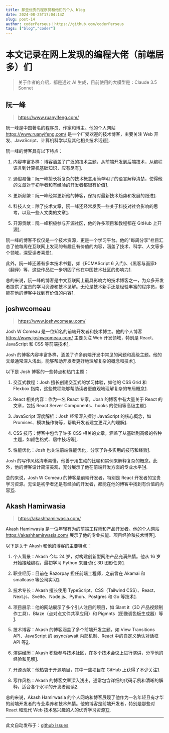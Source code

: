 ```yaml
---
title: 那些优秀的程序员和他们的个人 blog
date: 2024-08-25T17:04:14Z
slug: post-14
author: coderPerseus：https://github.com/coderPerseus
tags: ["blog","coder"]
---
```


# 本文记录在网上发现的编程大佬（前端居多）们

> 关于作者的介绍，都是通过 AI 生成，目前使用的大模型是：Claude 3.5 Sonnet

## 阮一峰

> https://www.ruanyifeng.com/

阮一峰是中国著名的程序员、作家和博主。他的个人网站 https://www.ruanyifeng.com/ 是一个广受欢迎的技术博客，主要关注 Web 开发、JavaScript、计算机科学以及其他相关技术话题[1](https://www.ruanyifeng.com/blog/).

阮一峰的博客具有以下特点：

1. 内容丰富多样：博客涵盖了广泛的技术主题，从前端开发到后端技术，从编程语言到计算机基础知识，应有尽有[1](https://www.ruanyifeng.com/blog/).

2. 通俗易懂：阮一峰擅长将复杂的技术概念用简单明了的语言解释清楚，使得他的文章对于初学者和有经验的开发者都很有价值[1](https://www.ruanyifeng.com/blog/).

3. 更新频繁：阮一峰经常更新他的博客，保持对最新技术趋势和发展的跟进[1](https://www.ruanyifeng.com/blog/).

4. 科技人文：除了技术文章，阮一峰还经常发表一些关于科技对社会影响的思考，以及一些人文类的文章[1](https://www.ruanyifeng.com/blog/).

5. 开源贡献：阮一峰积极参与开源社区，他的许多项目和教程都在 GitHub 上开源[1](https://www.ruanyifeng.com/blog/).

阮一峰的博客不仅仅是一个技术资源，更是一个学习平台。他的"每周分享"栏目汇总了他每周在互联网上发现的有趣且有价值的内容，涵盖了技术、科学、人文等多个领域，深受读者喜爱[1](https://www.ruanyifeng.com/blog/).

此外，阮一峰还著有多本技术书籍，如《ECMAScript 6 入门》、《黑客与画家》（翻译）等，这些作品进一步巩固了他在中国技术社区的影响力[1](https://www.ruanyifeng.com/blog/).

总的来说，阮一峰的博客是中文互联网上最具影响力的技术博客之一，为众多开发者提供了宝贵的学习资源和技术见解。无论是技术新手还是经验丰富的程序员，都能在他的博客中找到有价值的内容[1](https://www.ruanyifeng.com/blog/).

## joshwcomeau

> https://www.joshwcomeau.com/
 
Josh W Comeau 是一位知名的前端开发者和技术博主。他的个人博客 https://www.joshwcomeau.com/ 主要关注 Web 开发领域，特别是 React、JavaScript 和 CSS 等前端技术[1](https://www.joshwcomeau.com/).

Josh 的博客内容丰富多样，涵盖了许多前端开发中常见的问题和高级主题。他的文章通常深入浅出，能够帮助开发者更好地理解复杂的概念和技术[1](https://www.joshwcomeau.com/).

以下是 Josh 博客的一些特点和热门主题：

1. 交互式教程：Josh 擅长创建交互式的学习体验，如他的 CSS Grid 和 Flexbox 指南，这些教程能够帮助读者更直观地理解复杂的布局概念[1](https://www.joshwcomeau.com/).

2. React 相关内容：作为一名 React 专家，Josh 的博客中有大量关于 React 的文章，包括 React Server Components、hooks 的使用等高级主题[1](https://www.joshwcomeau.com/).

3. JavaScript 深度解析：Josh 经常深入探讨 JavaScript 的核心概念，如 Promises、模块操作符等，帮助开发者建立更深入的理解[1](https://www.joshwcomeau.com/).

4. CSS 技巧：博客中包含了许多 CSS 相关的文章，涵盖了从基础到高级的各种主题，如颜色格式、居中技巧等[1](https://www.joshwcomeau.com/).

5. 性能优化：Josh 也关注前端性能优化，分享了许多实用的技巧和经验[1](https://www.joshwcomeau.com/).

Josh 的写作风格清晰易懂，他善于用生动的比喻和实例来解释复杂的概念。此外，他的博客设计简洁美观，充分展示了他在前端开发方面的专业水平[1](https://www.joshwcomeau.com/)[4](https://github.com/joshwcomeau/blog).

总的来说，Josh W Comeau 的博客是前端开发者，特别是 React 开发者的宝贵学习资源。无论是初学者还是有经验的开发者，都能在他的博客中找到有价值的内容[1](https://www.joshwcomeau.com/)[5](https://ca.linkedin.com/in/joshwcomeau).

## Akash Hamirwasia

> https://akashhamirwasia.com/

Akash Hamirwasia 是一位年轻有为的前端工程师和产品开发者。他的个人网站 https://akashhamirwasia.com/ 展示了他的专业技能、项目经验和技术博客[1](https://akashhamirwasia.com/).

以下是关于 Akash 和他的博客的主要特点：

1. 个人背景：Akash 今年 24 岁，对构建创新型网络产品充满热情。他从 16 岁开始接触编程，最初学习 Python 来自动化 3D 图形任务[1](https://akashhamirwasia.com/).

2. 职业经历：目前在 Razorpay 担任前端工程师，之前曾在 Akamai 和 smallcase 等公司实习[1](https://akashhamirwasia.com/).

3. 技术专长：Akash 擅长使用 TypeScript、CSS（Tailwind CSS）、React、Next.js、Svelte、Node.js、Python、Postgres 和 Go 等技术[1](https://akashhamirwasia.com/).

4. 项目展示：他的网站展示了多个引人注目的项目，如 Slant it（3D 产品视频制作工具）、Blaze（点对点文件共享应用）和 Pigmnts（图像调色板生成器）等[1](https://akashhamirwasia.com/).

5. 技术博客：Akash 的博客涵盖了多个前端开发主题，如 View Transitions API、JavaScript 的 async/await 内部机制、React 中的自定义确认对话框 API 等[2](https://akashhamirwasia.com/blog/).

6. 演讲经历：Akash 积极参与技术社区，在多个技术会议上进行演讲，分享他的经验和见解[1](https://akashhamirwasia.com/).

7. 开源贡献：他热衷于开源项目，其中一些项目在 GitHub 上获得了不少关注[1](https://akashhamirwasia.com/).

8. 写作风格：Akash 的博客文章深入浅出，通常包含详细的代码示例和清晰的解释，适合各个水平的开发者阅读[2](https://akashhamirwasia.com/blog/).

总的来说，Akash Hamirwasia 的个人网站和博客展现了他作为一名年轻且有才华的前端开发者的专业素养和技术热情。他的博客是前端开发者，特别是那些对 React 和现代 Web 技术感兴趣的人的优秀学习资源[1](https://akashhamirwasia.com/)[2](https://akashhamirwasia.com/blog/).




---
此文自动发布于：<a href="https://github.com/coderPerseus/blog/issues/14" target="_blank">github issues</a>

